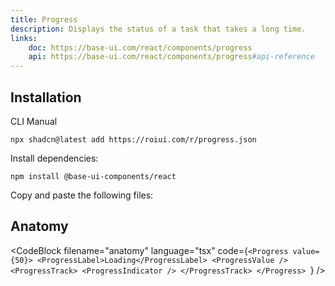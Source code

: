 ```yaml
---
title: Progress
description: Displays the status of a task that takes a long time.
links:
    doc: https://base-ui.com/react/components/progress
    api: https://base-ui.com/react/components/progress#api-reference
---
```


<ComponentPreview name="progress-demo" />

## Installation

<InstallationTabs>

<InstallationTabsList>
    <InstallationTabsTrigger value="cli">CLI</InstallationTabsTrigger>
    <InstallationTabsTrigger value="manual">Manual</InstallationTabsTrigger>
</InstallationTabsList>

<InstallationTabsContent value="cli">

```package-install
npx shadcn@latest add https://roiui.com/r/progress.json
```

</InstallationTabsContent>

<InstallationTabsContent value="manual" data-manual="true">

Install dependencies:

```package-install
npm install @base-ui-components/react
```

Copy and paste the following files:

<ComponentSource
    name="progress"
/>

</InstallationTabsContent>

</InstallationTabs>

## Anatomy

<CodeBlock
filename="anatomy"
  language="tsx"
  code={`<Progress value={50}>
    <ProgressLabel>Loading</ProgressLabel>
    <ProgressValue />
    <ProgressTrack>
        <ProgressIndicator />
    </ProgressTrack>
</Progress>
`} />

